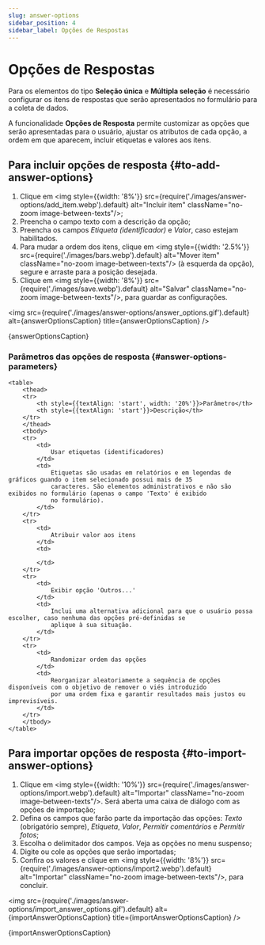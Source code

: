 ```yaml
---
slug: answer-options
sidebar_position: 4
sidebar_label: Opções de Respostas
---
```



# Opções de Respostas

Para os elementos do tipo **Seleção única** e **Múltipla seleção** é necessário configurar os itens de respostas que
serão apresentados no formulário para a coleta de dados.

A funcionalidade **Opções de Resposta** permite customizar as opções que serão apresentadas para o usuário, ajustar
os atributos de cada opção, a ordem em que aparecem, incluir etiquetas e valores aos itens.

## Para incluir opções de resposta {#to-add-answer-options}
1. Clique em <img style={{width: '8%'}} src={require('./images/answer-options/add_item.webp').default}
alt="Incluir item" className="no-zoom image-between-texts"/>;
2. Preencha o campo texto com a descrição da opção;
3. Preencha os campos *Etiqueta (identificador)* e *Valor*, caso estejam habilitados.
4. Para mudar a ordem dos itens, clique em <img style={{width: '2.5%'}} src={require('./images/bars.webp').default}
alt="Mover item" className="no-zoom image-between-texts"/> (à esquerda da opção), segure e arraste para a posição desejada.
5. Clique em <img style={{width: '8%'}} src={require('./images/save.webp').default}
alt="Salvar" className="no-zoom image-between-texts"/>, para guardar as configurações.

<img
    src={require('./images/answer-options/answer_options.gif').default}
    alt={answerOptionsCaption}
    title={answerOptionsCaption}
/>
<p className="image-caption">{answerOptionsCaption}</p>

### Parâmetros das opções de resposta {#answer-options-parameters}

````mdx-code-block
<table>
    <thead>
    <tr>
        <th style={{textAlign: 'start', width: '20%'}}>Parâmetro</th>
        <th style={{textAlign: 'start'}}>Descrição</th>
    </tr>
    </thead>
    <tbody>
    <tr>
        <td>
            Usar etiquetas (identificadores)
        </td>
        <td>
            Etiquetas são usadas em relatórios e em legendas de gráficos guando o item selecionado possui mais de 35
            caracteres. São elementos administrativos e não são exibidos no formulário (apenas o campo 'Texto' é exibido
            no formulário).
        </td>
    </tr>
    <tr>
        <td>
            Atribuir valor aos itens
        </td>
        <td>

        </td>
    </tr>
    <tr>
        <td>
            Exibir opção 'Outros...'
        </td>
        <td>
            Inclui uma alternativa adicional para que o usuário possa escolher, caso nenhuma das opções pré-definidas se
            aplique à sua situação.
        </td>
    </tr>
    <tr>
        <td>
            Randomizar ordem das opções
        </td>
        <td>
            Reorganizar aleatoriamente a sequência de opções disponíveis com o objetivo de remover o viés introduzido
            por uma ordem fixa e garantir resultados mais justos ou imprevisíveis.
        </td>
    </tr>
    </tbody>
</table>
````

## Para importar opções de resposta {#to-import-answer-options}
1. Clique em <img style={{width: '10%'}} src={require('./images/answer-options/import.webp').default}
alt="Importar" className="no-zoom image-between-texts"/>. Será aberta uma caixa de diálogo com as opções de importação;
2. Defina os campos que farão parte da importação das opções: *Texto* (obrigatório sempre), *Etiqueta*, *Valor*, *Permitir comentários* e *Permitir fotos*;
3. Escolha o delimitador dos campos. Veja as opções no menu suspenso;
4. Digite ou cole as opções que serão importadas;
5. Confira os valores e clique em <img style={{width: '8%'}} src={require('./images/answer-options/import2.webp').default}
alt="Importar" className="no-zoom image-between-texts"/>, para concluir.

<img
    src={require('./images/answer-options/import_answer_options.gif').default}
    alt={importAnswerOptionsCaption}
    title={importAnswerOptionsCaption}
/>
<p className="image-caption">{importAnswerOptionsCaption}</p>
